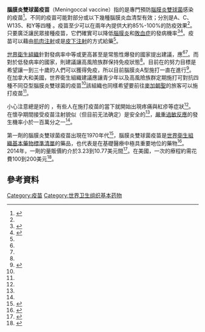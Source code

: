 {{medical}}
{{Drugbox
| Verifiedfields = changed
| Watchedfields = changed
| verifiedrevid = 445667873
| image =
<!-- Vaccine data -->
| type = vaccine
| target = [[腦膜炎雙球菌|腦膜炎雙球菌]] <!-- the antigen to protect against -->
| vaccine_type = Conjugate or polysaccharide
<!-- Clinical data -->
| tradename =  Menactra, Menomune, MenAfriVac, Other
| Drugs.com = {{drugs.com|monograph|meningococcal_vaccine}}
| MedlinePlus = a607020
| pregnancy_AU = <!-- A / B1 / B2 / B3 / C / D / X -->
| pregnancy_US = <!-- A / B            / C / D / X -->
| pregnancy_category = Category C 
| legal_AU = <!-- S2, S3, S4, S5, S6, S7, S8, S9 or Unscheduled -->
| legal_CA = <!-- Schedule I, II, III, IV, V, VI, VII, VIII -->
| legal_UK = <!-- GSL, P, POM, CD, or Class A, B, C -->
| legal_US = Rx-only 
| legal_status =  
| routes_of_administration = Intramuscular (conjugate), Subcutaneous (polysaccharide)
<!-- Identifiers -->
| ChemSpiderID_Ref = {{chemspidercite|changed|chemspider}}
| ChemSpiderID = none
| CAS_number_Ref = {{cascite|correct|??}}
| CAS_number =  
| ATC_prefix = J07
| ATC_suffix = AH01
| ATC_supplemental =  {{ATC|J07|AH02}} {{ATC|J07|AH03}} {{ATC|J07|AH04}} {{ATC|J07|AH05}} {{ATC|J07|AH06}} {{ATC|J07|AH07}} {{ATC|J07|AH08}} {{ATC|J07|AH09}}
| PubChem =  
| DrugBank_Ref = {{drugbankcite|correct|drugbank}}
| DrugBank =
<!-- Chemical data -->
}}
<!-- 定義及醫療用途 -->
'''腦膜炎雙球菌疫苗'''（Meningoccal vaccine）指的是專門預防[[腦膜炎雙球菌|腦膜炎雙球菌]]感染的疫苗<ref name=WHO2011>{{cite journal|title=Meningococcal vaccines: WHO position paper|journal=Weekly epidemiological record|date=Nov 2011|volume=47|issue=86|page=521-540|pmid=22128384|url=http://www.who.int/wer/2011/wer8647.pdf|access-date=2016-03-14|archive-date=2016-03-04|archive-url=https://web.archive.org/web/20160304121059/http://www.who.int/wer/2011/wer8647.pdf|dead-url=no}}</ref>。不同的疫苗可能對部分或以下幾種腦膜炎血清型有效；分別是A、C、W135、和Y等四種<!-- <ref name=WHO2011/> --> 。疫苗至少可以在兩年內提供大約85%-100%的防疫效果<ref name=WHO2011/>。只要廣泛讓民眾接種疫苗，它們確實可以降低[[腦膜炎|腦膜炎]]和[[敗血症|敗血症]]的發病機率<ref>{{cite journal|last1=Patel|first1=M|last2=Lee|first2=CK|title=Polysaccharide vaccines for preventing serogroup A meningococcal meningitis.|journal=The Cochrane database of systematic reviews|date=25 January 2005|issue=1|pages=CD001093|pmid=15674874}}</ref><ref>{{cite journal|last1=Conterno|first1=LO|last2=Silva Filho|first2=CR|last3=Rüggeberg|first3=JU|last4=Heath|first4=PT|title=Conjugate vaccines for preventing meningococcal C meningitis and septicaemia.|journal=The Cochrane database of systematic reviews|date=19 July 2006|issue=3|pages=CD001834|pmid=16855979}}</ref>。疫苗可以藉由[[肌肉注射|肌肉注射]]或是[[皮下注射|皮下注射]]的方式給藥<ref name=WHO2011/>。

<!-- 建議 -->
[[世界衛生組織|世界衛生組織]]針對發病率中等或更高甚至是常態性爆發的國家提出建議，應{{le|定期施打疫苗|Vaccination schedule}}<ref name=WHO2011/><ref name=WHO2015A/>。而對於低發病率的國家，則建議讓高風險族群保持免疫狀態<ref name=WHO2011/>。目前在{{le|非洲腦膜炎帶|African meningitis belt}}的努力目標是希望讓一到三十歲的人們可以獲得免疫，所以目前腦膜炎A型{{le|混合疫苗|Conjugate vaccine}}施打一直在進行<ref name=WHO2015A>{{cite journal|title=Meningococcal A conjugate vaccine: updated guidance, February 2015.|journal=Weekly epidemiological record|date=20 Feb 2015|volume=8|issue=90|page=57-68|pmid=25702330|url=http://www.who.int/wer/2015/wer9008.pdf|access-date=2016-03-14|archive-date=2015-10-19|archive-url=https://web.archive.org/web/20151019090948/http://www.who.int/wer/2015/wer9008.pdf|dead-url=no}}</ref>。在加拿大和美國，世界衛生組織建議應讓青少年以及高風險族群定期施打可對抗四種不同亞型腦膜炎雙球菌的疫苗<ref name=WHO2011/>該組織也同樣希望要前往[[麥加|麥加]][[朝聖|朝聖]]的旅客可以施打疫苗<ref name=WHO2011/>。

<!-- 安全性及formulations -->
小心注意總是好的<!-- <ref name=WHO2011/> -->，有些人在施打疫苗的當下就開始出現疼痛與紅疹等症狀<ref name=WHO2011/>。在懷孕期間接受疫苗注射貌似（但目前无法确定）是安全的<ref name=WHO2015A/>，[[全身型過敏性反應|嚴重過敏反應]]的發生機率小於一百萬分之一<ref name=WHO2011/>。

<!-- 社會及文化 -->
第一劑的腦膜炎雙球菌疫苗出現在1970年代<ref>{{cite book|last1=Barrett|first1=Alan D.T.|title=Vaccinology : an essential guide|date=2015|isbn=9780470656167|page=168|url=https://books.google.ca/books?id=NvKyBwAAQBAJ&pg=PA168|access-date=2016-03-14|archive-date=2015-12-10|archive-url=https://web.archive.org/web/20151210182009/https://books.google.ca/books?id=NvKyBwAAQBAJ&pg=PA168|dead-url=no}}</ref>，腦膜炎雙球菌疫苗是[[世界衛生組織基本藥物標準清單|世界衛生組織基本藥物標準清單]]的藥品，也代表是在基礎醫療中極具重要地位的藥物<ref>{{cite web|title=WHO Model List of EssentialMedicines|url=http://apps.who.int/iris/bitstream/10665/93142/1/EML_18_eng.pdf?ua=1|work=World Health Organization|accessdate=22 April 2014|date=October 2013|archive-date=2014-04-23|archive-url=https://web.archive.org/web/20140423005004/http://apps.who.int/iris/bitstream/10665/93142/1/EML_18_eng.pdf?ua=1|dead-url=no}}</ref>。2014年，一劑的量販價約介於3.23到10.77美元間<ref>{{cite web|title=Vaccine, Meningococcal|url=http://erc.msh.org/dmpguide/resultsdetail.cfm?language=english&code=MENV&s_year=2014&year=2014&str=&desc=Vaccine%2C%20Meningococcal&pack=new&frm=VIAL&rte=INJ&class_code2=19%2E3%2E&supplement=&class_name=%2819%2E3%2E%29Vaccines%3Cbr%3E|website=International Drug Price Indicator Guide|accessdate=6 December 2015|deadurl=yes|archiveurl=https://web.archive.org/web/20170510104622/http://erc.msh.org/dmpguide/resultsdetail.cfm?language=english&code=MENV&s_year=2014&year=2014&str=&desc=Vaccine%2C%20Meningococcal&pack=new&frm=VIAL&rte=INJ&class_code2=19%2E3%2E&supplement=&class_name=%2819%2E3%2E%29Vaccines%3Cbr%3E|archivedate=2017年5月10日}}</ref>。在美國，一次的療程約需花費100到200美元<ref name=Ric2015>{{cite book|last1=Hamilton|first1=Richart|title=Tarascon Pocket Pharmacopoeia 2015 Deluxe Lab-Coat Edition|date=2015|publisher=Jones & Bartlett Learning|isbn=9781284057560|page=315}}</ref>。

==參考資料==
{{reflist}}

{{疫苗}}

[[Category:疫苗|Category:疫苗]]
[[Category:世界卫生组织基本药物|Category:世界卫生组织基本药物]]